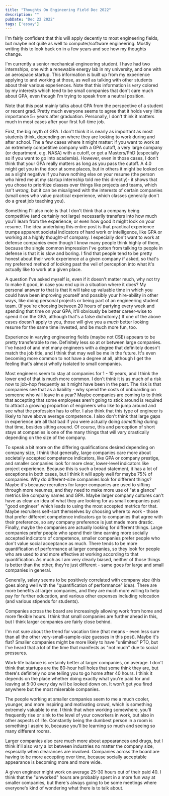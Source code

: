 ```yaml
---
title: "Thoughts On Engineering Field Dec 2022"
description: ""
pubDate: "Dec 22 2022"
tags: ['essay']
---
```


I'm fairly confident that this will apply decently to most engineering fields, but maybe not quite as well to computer/software engineering. Mostly writing this to look back on in a few years and see how my thoughts change.

I'm currently a senior mechanical engineering student. I have had two internships, one with a renewable energy lab in my university, and one with an aerospace startup. This information is built up from my experience applying to and working at those, as well as talking with other students about their various experiences. Note that this information is *very* colored by my interests which tend to be small companies that don't care much about GPA, even though I'm trying to speak from a neutral position. 

Note that this post mainly talks about GPA from the perspective of a student or recent grad. Pretty much everyone seems to agree that it holds very little importance 5+ years after graduation. Personally, I don't think it matters much in most cases after your first full-time job.

First, the big myth of GPA. I don't think it is nearly as important as most students think, depending on where they are looking to work during and after school. The a few cases where it might matter: if you want to work at an extremely competitive company with a GPA cutoff, a very large company (or department, e.g. NASA) with a cutoff, or get a Masters/PhD (especially so if you want to go into academia). However, even in those cases, I don't think that your GPA really matters as long as you pass the cutoff. A 4.0 might get you in the door at some places, but in others it might be looked on as a slight negative if you have nothing else on your resume (the person who hired me at my startup internship told me this directly)- it shows that you chose to prioritize classes over things like projects and teams, which isn't *wrong*, but it can be misaligned with the interests of certain companies (small ones who value practical experience, which classes generally don't do a great job teaching you). 

Something I'll also note is that I don't think that a company being competitive (and certainly not large) necessarily transfers into how much you'll learn from the experience, or even how good it might look on your resume. The idea underlying this entire post is that practical experience trumps apparent societal indicators of hard work or intelligence, like GPA or working at a highly thought-of company. I especially don't want to work at defense companies even though I know many people think highly of them, because the single common impression I've gotten from talking to people in defense is that it is slow and boring. I find that people tend to be pretty honest about their work experience at a given company if asked, so that's my preferred method of looking past the veil of perception into what it's actually like to work at a given place. 

A question I've asked myself is, even if it doesn't matter much, why not try to make it good, in case you end up in a situation where it does? My personal answer to that is that it will take up valuable time in which you could have been improving yourself and possibly your hire-ability in other ways, like doing personal projects or being part of an engineering student team. (If you're choosing between 20 hours of partying every week and spending that time on your GPA, it'll obviously be better career-wise to spend it on the GPA, although that's a false dichotomy.) If one of the above cases doesn't apply to you, those will give you a *much* better looking resume for the same time invested, and be much more fun, too. 

Experience in varying engineering fields (maybe not CSE) appears to be pretty transferable to me. Definitely less so at or between large companies. I've heard of and met many engineers with a degree that definitely doesn't match the job title, and I think that may well be me in the future. It's even becoming more common to not have a degree at all, although I get the feeling that's almost wholly isolated to small companies.

Most engineers seem to stay at companies for 1 - 10 years, and I think the lower end of that is much more common. I don't think it is as much of a risk now to job-hop frequently as it might have been in the past. The risk is that companies see that as a liability - why spend the costs of onboarding on someone who will leave in a year? Maybe companies are coming to to think that accepting that some employees aren't going to stick around is required to attract a growing proportion of engineers who like to jump around and see what the profession has to offer. I also think that this type of engineer is likely to have above average competence. I also don't think that large gaps in experience are all that bad if you were actually doing *something* during that time, besides sitting around. Of course, this and perception of short stays at companies is one of the many things that will vary drastically depending on the size of the company.

To speak a bit more on the differing qualifications desired depending on company size, I think that generally, large companies care more about societally accepted competence indicators, like GPA or company prestige, and smaller companies  look for more clear, lower-level indicators like project experience. Because this is such a broad statement, it has a lot of exceptions in both cases, but I think it will apply well for maybe 75% of companies. Why do different-size companies look for different things? Maybe it's because recruiters for larger companies are used to sifting through more resumes, and they need to make more use of "at a glance" metrics like company names and GPA. Maybe larger company cultures can't have as clear an idea of what they are looking for as small companies past "good engineer" which leads to using the most accepted metrics for that. Maybe recruiters self-sort themselves by choosing where to work - those that prefer different competence indicators go to companies that agree with their preference, so any company preference is just made more drastic. Finally, maybe the companies are actually looking for different things. Large companies prefer people who spend their time earning more socially accepted indicators of competence, smaller companies prefer people who don't value social acceptance as much. There tends to be more quantification of performance at larger companies, so they look for people who are used to and more effective at working according to that quantification. As much as I am very clearly biased, neither of those things is better than the other, they're just different - same goes for large and small companies in general.

Generally, salary seems to be positively correlated with company size (this goes along well with the "quantification of performance" idea). There are more benefits at larger companies, and they are much more willing to help pay for further education, and various other expenses including relocation (and various stipends for students). 

Companies across the board are increasingly allowing work from home and more flexible hours. I think that small companies are further ahead in this, but I think larger companies are fairly close behind.

I'm not sure about the trend for vacation time (that means - even less sure than all the other very-small-sample-size guesses in this post). Maybe it's flat? Smaller companies might be more likely to have "unlimited" PTO, but I've heard that a lot of the time that manifests as "not much" due to social pressures. 

Work-life balance is certainly better at larger companies, on average. I don't think that startups are the 80-hour hell holes that some think they are, but there's definitely no one telling you to go home after 40 hours. I think it depends on the place whether doing exactly what you're paid for and leaving at 5:00 every day will be looked down on. It won't get you fired anywhere but the most miserable companies.

The people working at smaller companies seem to me a much cooler, younger,  and more inspiring and motivating crowd, which is something extremely valuable to me. I think that when working somewhere, you'll frequently rise or sink to the level of your coworkers in work, but also in other aspects of life. Constantly being the dumbest person in a room is something I aspire to, because you'll be learning so much and seeing so many different rooms.

Larger companies also care much more about appearances and drugs, but I think it'll also vary a lot between industries no matter the company size, especially when clearances are involved. Companies across the board are having to be more accepting over time, because socially acceptable appearance is becoming more and more wide.  

A given engineer might work on average 25-30 hours out of their paid 40. I think that the "unworked" hours are probably spent in a more fun way at smaller companies, but there's always going to be some meetings where everyone's kind of wondering what there is to talk about.